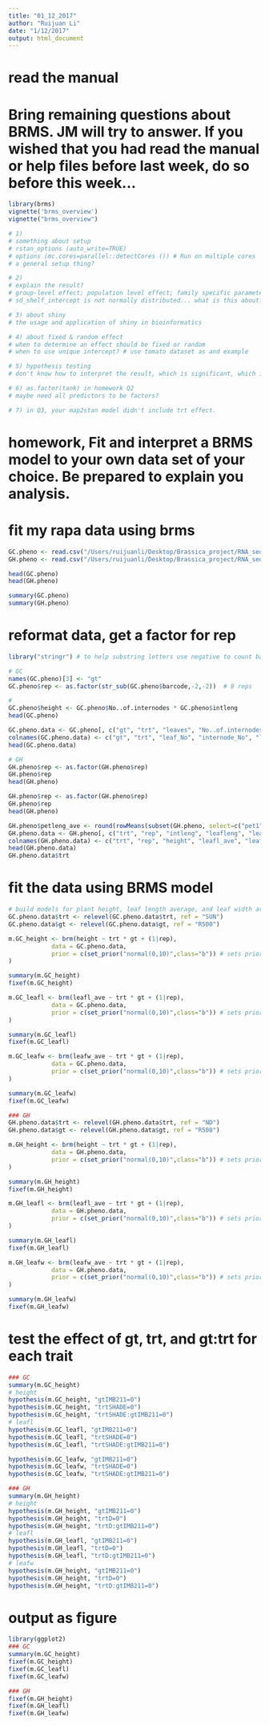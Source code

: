 ```yaml
---
title: "01_12_2017"
author: "Ruijuan Li"
date: "1/12/2017"
output: html_document
---
```


# read the manual 
# Bring remaining questions about BRMS.  JM will try to answer.  If you wished that you had read the manual or help files before last week, do so before this week...

```r
library(brms)
vignette('brms_overview')
vignette("brms_overview")

# 1) 
# something about setup 
# rstan_options (auto_write=TRUE)
# options (mc.cores=parallel::detectCores ()) # Run on multiple cores
# a general setup thing? 

# 2) 
# explain the result? 
# group-level effect; population level effect; family specific parameters 
# sd_shelf_intercept is not normally distributed... what is this about? 

# 3) about shiny 
# the usage and application of shiny in bioinformatics 

# 4) about fixed & random effect 
# when to determine an effect should be fixed or random 
# when to use unique intercept? # use tomato dataset as and example 

# 5) hypothesis testing 
# don't know how to interpret the result, which is significant, which is not? 

# 6) as.factor(tank) in homework Q2 
# maybe need all predictors to be factors? 

# 7) in Q3, your map2stan model didn't include trt effect. 
```

# homework, Fit and interpret a BRMS model to your own data set of your choice.  Be prepared to explain you analysis.
# fit my rapa data using brms 
```r
GC.pheno <- read.csv("/Users/ruijuanli/Desktop/Brassica_project/RNA_seq/data/shade_avoidance_expt_in_GC.csv",na.string=c("NA","N/A")) # replace all NA w/ N/A (the standard missing data format in R)
GH.pheno <- read.csv("/Users/ruijuanli/Desktop/Brassica_project/RNA_seq/data/shade_avoidance_expt_in_GH.csv", na.string=c("NA","N/A"))

head(GC.pheno)
head(GH.pheno)

summary(GC.pheno) 
summary(GH.pheno)
```

# reformat data, get a factor for rep 
```r
library("stringr") # to help substring letters use negative to count backwards

# GC 
names(GC.pheno)[3] <- "gt"
GC.pheno$rep <- as.factor(str_sub(GC.pheno$barcode,-2,-2))  # 8 reps 

# 
GC.pheno$height <- GC.pheno$No..of.internodes * GC.pheno$intleng
head(GC.pheno)

GC.pheno.data <- GC.pheno[, c("gt", "trt", "leaves", "No..of.internodes", "leafl", "leafw", "petleng", "rep", "height")]
colnames(GC.pheno.data) <- c("gt", "trt", "leaf_No", "internode_No", "leafl_ave", "leafw_ave", "petleng_ave", "rep", "height")
head(GC.pheno.data)

# GH 
GH.pheno$rep <- as.factor(GH.pheno$rep)
GH.pheno$rep 
head(GH.pheno)

GH.pheno$rep <- as.factor(GH.pheno$rep)
GH.pheno$rep 
head(GH.pheno)

GH.pheno$petleng_ave <- round(rowMeans(subset(GH.pheno, select=c("pet1", "pet2", "pet3")), na.rm = T), digits = 1)
GH.pheno.data <- GH.pheno[, c("trt", "rep", "intleng", "leafleng", "leafwid", "leafnum", "internum", "species", "petleng_ave")]
colnames(GH.pheno.data) <- c("trt", "rep", "height", "leafl_ave", "leafw_ave", "leaf_No", "internode_No", "gt", "petleng_ave")
head(GH.pheno.data)
GH.pheno.data$trt
``` 

# fit the data using BRMS model 
```r
# build models for plant height, leaf length average, and leaf width average 
GC.pheno.data$trt <- relevel(GC.pheno.data$trt, ref = "SUN")
GC.pheno.data$gt <- relevel(GC.pheno.data$gt, ref = "R500") 

m.GC_height <- brm(height ~ trt * gt + (1|rep), 
            data = GC.pheno.data,
            prior = c(set_prior("normal(0,10)",class="b")) # sets prior for all b coefficients  
) 

summary(m.GC_height)
fixef(m.GC_height)

m.GC_leafl <- brm(leafl_ave ~ trt * gt + (1|rep), 
            data = GC.pheno.data,
            prior = c(set_prior("normal(0,10)",class="b")) # sets prior for all b coefficients  
) 

summary(m.GC_leafl)
fixef(m.GC_leafl) 

m.GC_leafw <- brm(leafw_ave ~ trt * gt + (1|rep), 
            data = GC.pheno.data,
            prior = c(set_prior("normal(0,10)",class="b")) # sets prior for all b coefficients  
) 

summary(m.GC_leafw)
fixef(m.GC_leafw)  

### GH 
GH.pheno.data$trt <- relevel(GH.pheno.data$trt, ref = "ND")
GH.pheno.data$gt <- relevel(GH.pheno.data$gt, ref = "R500") 

m.GH_height <- brm(height ~ trt * gt + (1|rep), 
            data = GH.pheno.data,
            prior = c(set_prior("normal(0,10)",class="b")) # sets prior for all b coefficients  
) 

summary(m.GH_height)
fixef(m.GH_height)

m.GH_leafl <- brm(leafl_ave ~ trt * gt + (1|rep), 
            data = GH.pheno.data,
            prior = c(set_prior("normal(0,10)",class="b")) # sets prior for all b coefficients  
) 

summary(m.GH_leafl)
fixef(m.GH_leafl) 

m.GH_leafw <- brm(leafw_ave ~ trt * gt + (1|rep), 
            data = GH.pheno.data,
            prior = c(set_prior("normal(0,10)",class="b")) # sets prior for all b coefficients  
) 

summary(m.GH_leafw)
fixef(m.GH_leafw)  
```

# test the effect of gt, trt, and gt:trt for each trait 
```r
### GC 
summary(m.GC_height)
# height 
hypothesis(m.GC_height, "gtIMB211=0")
hypothesis(m.GC_height, "trtSHADE=0")
hypothesis(m.GC_height, "trtSHADE:gtIMB211=0")
# leafl
hypothesis(m.GC_leafl, "gtIMB211=0")
hypothesis(m.GC_leafl, "trtSHADE=0")
hypothesis(m.GC_leafl, "trtSHADE:gtIMB211=0")

hypothesis(m.GC_leafw, "gtIMB211=0")
hypothesis(m.GC_leafw, "trtSHADE=0")
hypothesis(m.GC_leafw, "trtSHADE:gtIMB211=0")

### GH 
summary(m.GH_height)
# height 
hypothesis(m.GH_height, "gtIMB211=0")
hypothesis(m.GH_height, "trtD=0")
hypothesis(m.GH_height, "trtD:gtIMB211=0")
# leafl 
hypothesis(m.GH_leafl, "gtIMB211=0") 
hypothesis(m.GH_leafl, "trtD=0")
hypothesis(m.GH_leafl, "trtD:gtIMB211=0")
# leafw 
hypothesis(m.GH_height, "gtIMB211=0")
hypothesis(m.GH_height, "trtD=0")
hypothesis(m.GH_height, "trtD:gtIMB211=0") 
```

# output as figure 
```r
library(ggplot2)
### GC 
summary(m.GC_height)    
fixef(m.GC_height)
fixef(m.GC_leafl)
fixef(m.GC_leafw) 

### GH 
fixef(m.GH_height)
fixef(m.GH_leafl)
fixef(m.GH_leafw)
``` 



